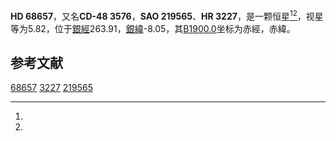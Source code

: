 {{Starbox begin
| name = HD 68657
}}
{{Starbox observe
| epoch = [[J2000.0|J2000.0]]
| constell = {{星座名待查}}<ref name=SIMBAD>{{cite web
 | url=http://simbad.u-strasbg.fr/simbad/sim-id?Ident=HR+3227
 | title=Pulsating variable Star
 | publisher=Centre de Données astronomiques de Strasbourg
 | work=SIMBAD
 | accessdate=2012-07-13
 | archive-date=2021-01-22
 | archive-url=https://web.archive.org/web/20210122073347/http://simbad.u-strasbg.fr/simbad/sim-id?Ident=HR+3227
 | dead-url=no
 }}</ref><ref name=DATA>{{cite web
 | url=http://vizier.u-strasbg.fr/viz-bin/VizieR-5?-out.add=.&-source=5050&-corr=PK=HR&-out.max=9999&HR=3227
 | title=VizieR Detailed Page
 | accessdate=2012-07-13
 | archive-date=2019-02-16
 | archive-url=https://web.archive.org/web/20190216115857/http://vizier.u-strasbg.fr/viz-bin/VizieR-5?-out.add=.&-source=5050&-corr=PK=HR&-out.max=9999&HR=3227
 | dead-url=no
 }}</ref>
| 星官 = 
| ra = {{RA|8|11|11.1}}<ref name=SIMBAD /><ref name=DATA />
| dec = {{DEC|-48|27|43}}<ref name=SIMBAD /><ref name=DATA />
| appmag_v = 5.82<ref name=SIMBAD /><ref name=DATA />
}}
{{Starbox character
| class = B3V<ref name=SIMBAD /><ref name=DATA />
| b-v = -0.15<ref name=SIMBAD /><ref name=DATA />
| u-b = -0.63<ref name=SIMBAD /><ref name=DATA />
| r-i = <ref name=SIMBAD /><ref name=DATA />
| variable = 
}}
{{Starbox astrometry
| radial_v = -0.63
| prop_mo_ra = 15
| parallax = 
| p_error = 
}}
{{Starbox catalog
| names =CD-48 3576，[[SAO星表|SAO]] 219565，[[HD星表|HD]] 68657，[[HR星表|HR]] 3227}}
{{Starbox reference |Simbad=HR+3227}}
{{Starbox end}}

'''HD 68657'''，又名'''CD-48 3576'''，'''SAO 219565'''、'''HR 3227'''，是一颗恒星<ref name=SIMBAD /><ref name=DATA />，视星等为5.82，位于[[銀道座標系|銀經]]263.91，[[銀道座標系|銀緯]]-8.05，其[[B1900.0|B1900.0]]坐标为赤經{{RA|8|8|10.3}}，赤緯{{DEC|-48|-8.05|48}}。

== 参考文献 ==
{{reflist}}

{{star-stub}}

[[Category:HD和HDE天體|68657]]
[[Category:HR天體|3227]]
[[Category:SAO天體|219565]]